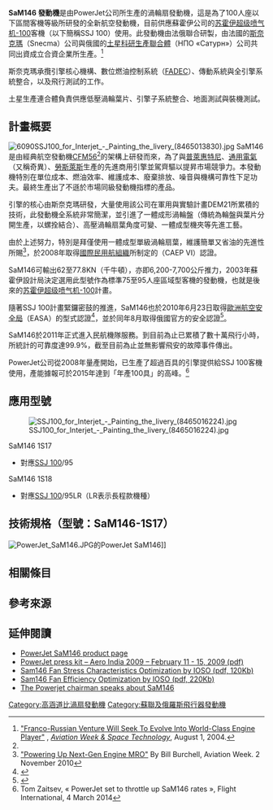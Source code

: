 {{飛行器發動機
|名稱           = PowerJet SaM146<br/>PowerJet SaM146 渦輪扇發動機
|圖片           = [[File:Sam146_1.jpg|300px]]
|照片說明       = 2011年[[巴黎航空展|巴黎航空展]]上的 SaM 146。
|類型           = 高[[旁通比|旁通比]][[渦輪扇發動機|渦輪扇發動機]]
|原產國         = {{FRA}}<br/>{{RUS}}
|設計           =  
|生產           = {{link-en|PowerJet|PowerJet}} <br/>由<br/>{{flagicon|FRA}} [[斯奈克瑪|斯奈克瑪]]（Snecma）<br/>{{flagicon|RUS}} [[土星科研生產聯合體|土星科研生產聯合體]]（НПО «Сатурн»）<br/>合資
|首次試驗       = 2008年<ref>PowerJet SM146 At-A-Glance. [http://www.aviationweek.com/search/programLanding.do?pgId=661&pgName=PowerJet%20SaM146&currentTab=1 Aviation Week Program Profile (subscription required)] {{Wayback|url=http://www.aviationweek.com/search/programLanding.do?pgId=661&pgName=PowerJet%20SaM146&currentTab=1 |date=20210831115334 }}. Retrieved: 4 August 2010.</ref> 
|生產年份       = 2008年
|主要應用       = [[苏霍伊超级喷气机-100|苏霍伊超级喷气机-100]]客機
|產量           = >100具
|單位造價       = 
|研發成本       = 
|衍生自         = [[奇異航空|通用電氣]][[CFM56|CFM56]]<ref name="#1">{{Cite web |url=http://www.snecma.com/-sam146-.html?lang=en |title="SAM146 The new standard in regional jet propulsion" |accessdate=2015-11-07 |archive-date=2012-10-18 |archive-url=https://www.webcitation.org/6BV5XfvZt?url=http://www.snecma.com/-sam146-.html?lang=en |dead-url=no }}</ref><br/>{{link-en|斯奈克瑪 M88|Snecma M88}}
|衍生           = 
|數據           = 型號：SaM146-1S17
|長度           = {{convert|2.2|m|in|abbr=on}}
|直徑           = {{convert|1.22|m|in|abbr=on}}
|淨重           = {{convert|1708|kg|lb|abbr=on}}
|燃料           = {{lang|en|Jet A, Jet A-1}}，TS-1，RP（[[航空煤油|航空煤油]]）
|旁通比         = 4.43:1
|壓縮機         = 1級進氣扇，3級低壓，6級高壓
|燃燒室         = 環形燃燒室
|渦輪           = 1級高壓渦輪，3級低壓渦輪
|後燃器         = 
|控制系統       = 
|推力           = {{convert|76.84|kN|lbf|abbr=on}}（最大起飛推力）; 6,200-7,700[[公斤力|公斤力]]
|耗油率         = 0.374 磅/lbf-hr（淨推力）<br/>0.629 磅/lbf-hr（巡航推力）
|壓縮比         = 23.8:1
|推重比         = 5.3:1
|渦輪前溫度     = 
|空氣流量       = 
}}

'''SaM146 發動機'''是由PowerJet公司所生產的渦輪扇發動機，這是為了100人座以下區間客機等級所研發的全新航空發動機，目前供應蘇霍伊公司的[[苏霍伊超级喷气机-100|苏霍伊超级喷气机-100]]客機（以下簡稱SSJ 100）使用。此發動機由法俄聯合研製，由法國的[[斯奈克瑪|斯奈克瑪]]（Snecma）公司與俄國的[[土星科研生產聯合體|土星科研生產聯合體]]（НПО «Сатурн»）公司共同出資成立{{link-en|PowerJet|PowerJet}}合資企業所生產。<ref name="avweek_venture">[http://www.aviationnow.com/avnow/news/channel_awst_story.jsp?id=news/08024air.xml "Franco-Russian Venture Will Seek To Evolve Into World-Class Engine Player"] {{Wayback|url=http://www.aviationnow.com/avnow/news/channel_awst_story.jsp?id=news%2F08024air.xml |date=20051110022236 }}, ''[[Aviation_Week_&_Space_Technology|Aviation Week & Space Technology]]'', August 1, 2004.</ref> 

斯奈克瑪承攬引擎核心機構、數位燃油控制系統（[[全权数字发动机控制|FADEC]]）、傳動系統與全引擎系統整合，以及飛行測試的工作。

土星生產連合體負責供應低壓渦輪葉片、引擎子系統整合、地面測試與裝機測試。

==計畫概要==
[[File:6090SSJ100_for_Interjet_-_Painting_the_livery_(8465013830).jpg|thumb]]
SaM146是由經典航空發動機[[CFM56|CFM56]]<ref name="#1"/>的架構上研發而來，為了與[[普惠公司|普萊惠特尼]]、[[通用電氣|通用電氣]]（又稱奇異）、[[勞斯萊斯|勞斯萊斯]]生產的先進商用引擎並駕齊驅以提昇市場競爭力。本發動機特別在單位成本、燃油效率、維護成本、廢棄排放、噪音與機構可靠性下足功夫。最終生產出了不遜於市場同級發動機指標的產品。

引擎的核心由斯奈克瑪研發，大量使用該公司在軍用{{link-en|M88引擎|Snecma M88}}與實驗計畫DEM21所累積的技術，此發動機全系統非常簡潔，並引進了一體成形渦輪盤（傳統為輪盤與葉片分開生產，以螺拴結合）、高壓渦輪扇葉角度可變{{lang|en|ACC}}、一體成型機夾等先進工藝。

由於上述努力，特別是拜僅使用一體成型單級渦輪扇葉，維護簡單又省油的先進性所賜<ref>[http://www.aviationweek.com/aw/generic/story.jsp?id=news/om/2010/11/01/OM_11_01_2010_p28-260528.xml&channel=mro "Powering Up Next-Gen Engine MRO"] By Bill Burchell, Aviation Week. 2 November 2010</ref>，於2008年取得[[國際民用航組織|國際民用航組織]]所制定的（CAEP VI）認證。

SaM146可輸出62至77.8KN（千牛頓），亦即6,200-7,700公斤推力，2003年蘇霍伊設計局決定選用此型號作為標準75至95人座區域型客機的發動機，也就是後來的[[苏霍伊超级喷气机-100|苏霍伊超级喷气机-100]]計畫。

隨著SSJ 100計畫緊鑼密鼓的推進，SaM146也於2010年6月23日取得[[歐洲航空安全局|歐洲航空安全局]]（EASA）的型式認證<ref>{{Cite web |url=http://www.flightglobal.com/articles/2010/06/23/343595/easa-certifies-powerjet-sam146-for-superjet.html |title=EASA certifies PowerJet SaM146 for Superjet |accessdate=2015-11-07 |archive-date=2010-07-08 |archive-url=https://web.archive.org/web/20100708014945/http://www.flightglobal.com/articles/2010/06/23/343595/easa-certifies-powerjet-sam146-for-superjet.html |dead-url=no }}</ref>，並於同年8月取得俄國官方的安全認證<ref>{{cite web
|url=http://www.flightglobal.com/articles/2010/08/13/346127/superjets-sam146-engine-secures-russian-certification.html
|accessdate=2010-08-16
|title=Superjet's SaM146 engine secures Russian certification
|archive-date=2010-08-16
|archive-url=https://web.archive.org/web/20100816155138/http://www.flightglobal.com/articles/2010/08/13/346127/superjets-sam146-engine-secures-russian-certification.html
|dead-url=no
}}</ref>。

SaM146於2011年正式進入民航機隊服務。到目前為止已累積了數十萬飛行小時，所統計的可靠度達99.9%，截至目前為止並無影響飛安的故障事件傳出。

PowerJet公司從2008年量產開始，已生產了超過百具的引擎提供給SSJ 100客機使用，產能據報可於2015年達到「年產100具」的高峰。<ref>Tom Zaitsev, « PowerJet set to throttle up SaM146 rates », Flight International, 4 March 2014</ref>

==應用型號==
[[File:SSJ100_for_Interjet_-_Painting_the_livery_(8465016224).jpg|thumb]]
;SaM146 1S17
* 對應[[苏霍伊超级喷气机-100|SSJ 100]]/95
;SaM146 1S18
* 對應[[苏霍伊超级喷气机-100|SSJ 100]]/95LR（LR表示長程款機種）

==技術規格（型號：SaM146-1S17）==
[[File:PowerJet_SaM146.JPG|thumb]]的PowerJet SaM146]]

{{jetspecs
|type=高旁通比[[渦輪扇發動機|渦輪扇發動機]]
|length={{convert|2.2|m|in|abbr=on}}
|diameter={{convert|1.22|m|in|abbr=on}}
|weight={{convert|1708|kg|lb|abbr=on}}
|compressor=1級進氣扇, 3級低壓, 6級高壓
|combustion=環形燃燒室
|turbine=1級高壓渦輪, 3級低壓渦輪
|fueltype={{lang|en|Jet A, Jet A-1}}, TS-1, RP（航空煤油）
|oilsystem=
|power=
|thrust={{convert|76.84|kN|lbf|abbr=on}}（最大起飛推力）
|compression=23.8:1
|bypass=4.43:1
|aircon=
|turbinetemp=
|fuelcon=
|specfuelcon=0.374 磅/lbf-hr（淨推力）and 0.629 磅/lbf-hr（巡航推力）
|power/weight=
|thrust/weight=5.3:1
}}

==相關條目==
{{Aircontent
|related=
|similar engines=
* [[通用电气CF34|奇異 CF34]]（英語）
* {{link-en|普惠 PW6000|Pratt & Whitney PW6000}}（英語）
* {{link-en|進步設計局 D-436|Progress D-436}}（英語）
* [[罗尔斯·罗伊斯BR700|勞斯萊斯 BR700]]（英語）
* {{link-en|勞斯萊斯 Tay|Rolls-Royce Tay (turbofan)}}（英語）
|lists=
* {{link-en|航空引擎列表|List of aircraft engines}}（英語）
|see also=
}}

==參考來源==
{{Reflist}}

==延伸閱讀==
{{Commons category|PowerJet SaM146}}
* [http://www.powerjet.aero/?id=191&selt=1 PowerJet SaM146 product page]{{Wayback|url=http://www.powerjet.aero/?id=191&selt=1 |date=20150924080650 }}
* [http://www.powerjet.aero/fichiers/t_downloads/file_29_Press_kit_PowerJet_Aero_India_2009_OK.pdf PowerJet press kit – Aero India 2009 – February 11 - 15, 2009 (pdf)]{{dead link|date=2017年11月 |bot=InternetArchiveBot |fix-attempted=yes }}
* [http://www.iosotech.com/files/application/Sam146-Stress-Fan-Optimization.pdf Sam146 Fan Stress Characteristics Optimization by IOSO (pdf, 120Kb)]{{Wayback|url=http://www.iosotech.com/files/application/Sam146-Stress-Fan-Optimization.pdf |date=20150924035819 }}
* [http://www.iosotech.com/files/application/Sam146-Efficiency-Fan-Optimization.pdf Sam146 Fan Efficiency Optimization by IOSO (pdf, 220Kb)]{{Wayback|url=http://www.iosotech.com/files/application/Sam146-Efficiency-Fan-Optimization.pdf |date=20150924035815 }}
* [http://www.arabianaerospace.aero/powerjet-defies-its-critics-with-super-perfomance.html The Powerjet chairman speaks about SaM146]{{Wayback|url=http://www.arabianaerospace.aero/powerjet-defies-its-critics-with-super-perfomance.html |date=20150923172925 }}

{{DEFAULTSORT:Powerjet Sam146}}

[[Category:高涵道比渦扇發動機|Category:高涵道比渦扇發動機]]
[[Category:蘇聯及俄羅斯飛行器發動機|Category:蘇聯及俄羅斯飛行器發動機]]